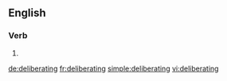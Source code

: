 ==English==

===Verb===
{{head|en|present participle}}

# {{present participle of|deliberate|lang=en|nocat=1}}

[[de:deliberating]]
[[fr:deliberating]]
[[simple:deliberating]]
[[vi:deliberating]]